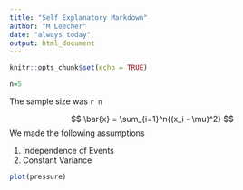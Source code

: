 ---
title: "Self Explanatory Markdown"
author: "M Loecher"
date: "always today"
output: html_document
---

```{r setup, include=FALSE}
knitr::opts_chunk$set(echo = TRUE)
```


```{r}
n=5
```

The sample size was `r n`


$$
\bar{x} = \sum_{i=1}^n{(x_i - \mu)^2}
$$
We made the following assumptions 

1. Independence of Events
2. Constant Variance


```{r}
plot(pressure)
```




